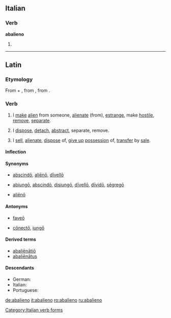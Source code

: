 {{also|abalienò}}
==Italian==

===Verb===
'''abalieno'''

# {{form of|[[first-person|First-person]] [[singular]] [[present tense]]|[[abalienare#Italian|abalienare]]|lang=Italian}}

[[Category:Italian verb forms]]

----

==Latin==

===Etymology===
From {{term|ab||from, away from|lang=la}} + {{term|alieno|aliēnō|alienate, estrange|lang=la}}, from {{term|alienus|aliēnus|foreign, alien|lang=la}}, from {{term|alius|alius|other, another|lang=la}}.

===Verb===
{{la-verb|abalieno|abaliēnō|abalienare|abaliēnāre|abalienavi|abaliēnāvī|abalienatum|abaliēnātum}}

# I [[make]] [[alien]] from someone, [[alienate]] (from), [[estrange]], make [[hostile]], [[remove]], [[separate]].
# {{by extension|in general|lang=la}} I [[dispose]], [[detach]], [[abstract]], separate, remove.
# {{legal|lang=la}} I [[sell]], [[alienate]], [[dispose]] of, [[give up]] [[possession]] of, [[transfer]] by [[sale]].

====Inflection====
{{la-conj-1st|abaliēn|abaliēnāv|abaliēnāt|11=abalien|22=abalienav|33=abalienat}}

====Synonyms====
* {{sense|alienate}} [[abscindo|abscindō]], [[alieno#Latin|aliēnō]], [[divello#Latin|dīvellō]]
* {{sense|separate, remove}} [[abiungo|abiungō]], [[abscindo|abscindō]], [[disiungo|disiungō]], [[divello|dīvellō]], [[divido#Latin|dīvidō]], [[segrego#Latin|sēgregō]]
* {{sense|transfer by sale}} [[alieno#Latin|aliēnō]]

====Antonyms====
* {{sense|alienate}} [[faveo|faveō]]
* {{sense|separate, remove}} [[conecto#Latin|cōnectō]], [[iungo|iungō]]

====Derived terms====
* [[abalienatio|abaliēnātiō]]
* [[abalienatus|abaliēnātus]]

====Descendants====
* German: {{l|de|abalienieren}}
* Italian: {{l|it|abalienare}}
* Portuguese: {{l|pt|abalienar}}

[[de:abalieno]]
[[it:abalieno]]
[[ro:abalieno]]
[[ru:abalieno]]